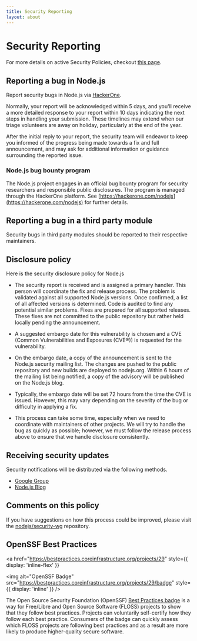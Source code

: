 ```yaml
---
title: Security Reporting
layout: about
---
```


# Security Reporting

For more details on active Security Policies, checkout [this page](https://github.com/nodejs/node/security/policy).

## Reporting a bug in Node.js

Report security bugs in Node.js via [HackerOne](https://hackerone.com/nodejs).

Normally, your report will be acknowledged within 5 days, and you'll receive
a more detailed response to your report within 10 days indicating the
next steps in handling your submission. These timelines may extend when
our triage volunteers are away on holiday, particularly at the end of the
year.

After the initial reply to your report, the security team will endeavor to keep
you informed of the progress being made towards a fix and full announcement,
and may ask for additional information or guidance surrounding the reported
issue.

### Node.js bug bounty program

The Node.js project engages in an official bug bounty program for security
researchers and responsible public disclosures. The program is managed through
the HackerOne platform. See [https://hackerone.com/nodejs](https://hackerone.com/nodejs) for further details.

## Reporting a bug in a third party module

Security bugs in third party modules should be reported to their respective
maintainers.

## Disclosure policy

Here is the security disclosure policy for Node.js

- The security report is received and is assigned a primary handler. This
  person will coordinate the fix and release process. The problem is validated
  against all supported Node.js versions. Once confirmed, a list of all affected
  versions is determined. Code is audited to find any potential similar
  problems. Fixes are prepared for all supported releases.
  These fixes are not committed to the public repository but rather held locally
  pending the announcement.

- A suggested embargo date for this vulnerability is chosen and a CVE (Common
  Vulnerabilities and Exposures (CVE®)) is requested for the vulnerability.

- On the embargo date, a copy of the announcement is sent to the Node.js
  security mailing list. The changes are pushed to the public repository and new
  builds are deployed to nodejs.org. Within 6 hours of the mailing list being
  notified, a copy of the advisory will be published on the Node.js blog.

- Typically, the embargo date will be set 72 hours from the time the CVE is
  issued. However, this may vary depending on the severity of the bug or
  difficulty in applying a fix.

- This process can take some time, especially when we need to coordinate with
  maintainers of other projects. We will try to handle the bug as quickly as
  possible; however, we must follow the release process above to ensure that we
  handle disclosure consistently.

## Receiving security updates

Security notifications will be distributed via the following methods.

- [Google Group](https://groups.google.com/group/nodejs-sec)
- [Node.js Blog](/blog)

## Comments on this policy

If you have suggestions on how this process could be improved, please visit
the [nodejs/security-wg](https://github.com/nodejs/security-wg)
repository.

## OpenSSF Best Practices

<a
  href="https://bestpractices.coreinfrastructure.org/projects/29"
  style={{ display: 'inline-flex' }}
>
  <img
    alt="OpenSSF Badge"
    src="https://bestpractices.coreinfrastructure.org/projects/29/badge"
    style={{ display: 'inline' }}
  />
</a>

The Open Source Security Foundation (OpenSSF) [Best Practices badge](https://github.com/coreinfrastructure/best-practices-badge) is a way for Free/Libre and Open Source Software (FLOSS) projects to show that they follow best practices. Projects can voluntarily self-certify how they follow each best practice. Consumers of the badge can quickly assess which FLOSS projects are following best practices and as a result are more likely to produce higher-quality secure software.
